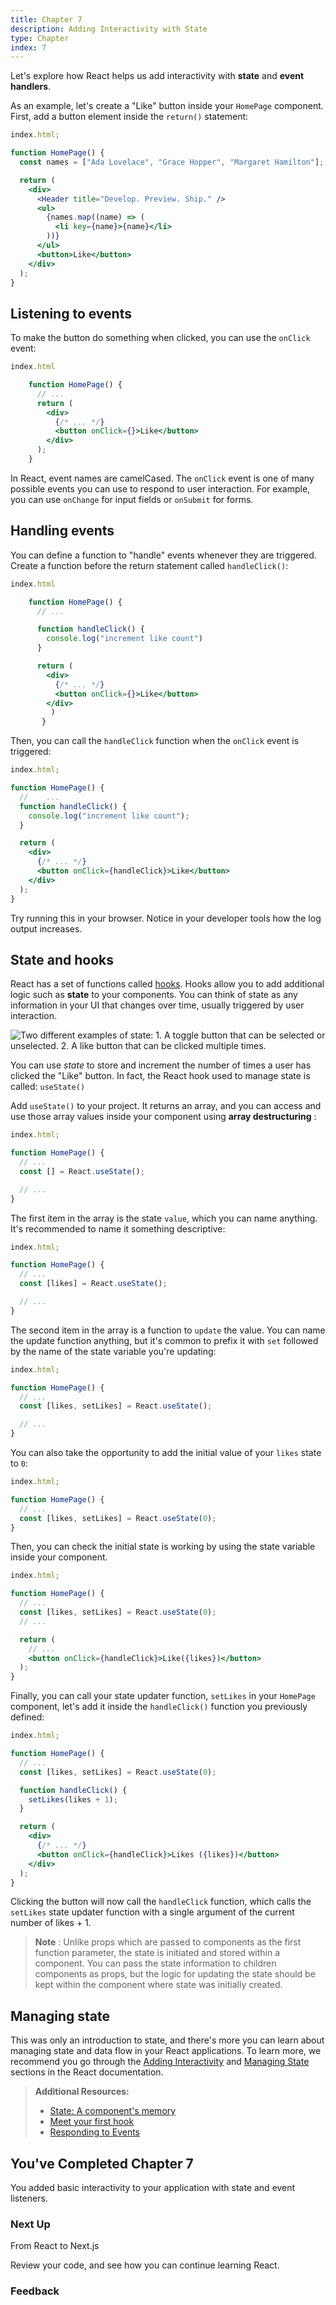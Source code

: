 ```yaml
---
title: Chapter 7
description: Adding Interactivity with State
type: Chapter
index: 7
---
```


Let's explore how React helps us add interactivity with **state** and **event
handlers**.

As an example, let's create a "Like" button inside your `HomePage` component.
First, add a button element inside the `return()` statement:

```jsx
index.html;

function HomePage() {
  const names = ["Ada Lovelace", "Grace Hopper", "Margaret Hamilton"];

  return (
    <div>
      <Header title="Develop. Preview. Ship." />
      <ul>
        {names.map((name) => (
          <li key={name}>{name}</li>
        ))}
      </ul>
      <button>Like</button>
    </div>
  );
}
```

## Listening to events

To make the button do something when clicked, you can use the `onClick` event:

```jsx
index.html

    function HomePage() {
      // ...
      return (
        <div>
          {/* ... */}
          <button onClick={}>Like</button>
        </div>
      );
    }
```

In React, event names are camelCased. The `onClick` event is one of many
possible events you can use to respond to user interaction. For example, you
can use `onChange` for input fields or `onSubmit` for forms.

## Handling events

You can define a function to "handle" events whenever they are triggered.
Create a function before the return statement called `handleClick()`:

```jsx
index.html

    function HomePage() {
      // ...

      function handleClick() {
        console.log("increment like count")
      }

      return (
        <div>
          {/* ... */}
    	  <button onClick={}>Like</button>
        </div>
         )
       }
```

Then, you can call the `handleClick` function when the `onClick` event is
triggered:

```jsx
index.html;

function HomePage() {
  // 	...
  function handleClick() {
    console.log("increment like count");
  }

  return (
    <div>
      {/* ... */}
      <button onClick={handleClick}>Like</button>
    </div>
  );
}
```

Try running this in your browser. Notice in your developer tools how the log
output increases.

## State and hooks

React has a set of functions called [hooks](https://react.dev/learn). Hooks
allow you to add additional logic such as **state** to your components. You
can think of state as any information in your UI that changes over time,
usually triggered by user interaction.

![Two different examples of state: 1. A toggle button that can be selected or
unselected. 2. A like button that can be clicked multiple
times.](https://vvlp2wl4yesgvvvr.public.blob.vercel-storage.com/vercel/react/learn-state-4ucGtGZIhsLmgm6l4uRYdIhX8NEEsH.webp)

You can use _state_ to store and increment the number of times a user has
clicked the "Like" button. In fact, the React hook used to manage state is
called: `useState()`

Add `useState()` to your project. It returns an array, and you can access and
use those array values inside your component using **array destructuring** :

```jsx
index.html;

function HomePage() {
  // ...
  const [] = React.useState();

  // ...
}
```

The first item in the array is the state `value`, which you can name anything.
It's recommended to name it something descriptive:

```jsx
index.html;

function HomePage() {
  // ...
  const [likes] = React.useState();

  // ...
}
```

The second item in the array is a function to `update` the value. You can name
the update function anything, but it's common to prefix it with `set` followed
by the name of the state variable you're updating:

```jsx
index.html;

function HomePage() {
  // ...
  const [likes, setLikes] = React.useState();

  // ...
}
```

You can also take the opportunity to add the initial value of your `likes`
state to `0`:

```jsx
index.html;

function HomePage() {
  // ...
  const [likes, setLikes] = React.useState(0);
}
```

Then, you can check the initial state is working by using the state variable
inside your component.

```jsx
index.html;

function HomePage() {
  // ...
  const [likes, setLikes] = React.useState(0);
  // ...

  return (
    // ...
    <button onClick={handleClick}>Like({likes})</button>
  );
}
```

Finally, you can call your state updater function, `setLikes` in your
`HomePage` component, let's add it inside the `handleClick()` function you
previously defined:

```jsx
index.html;

function HomePage() {
  // ...
  const [likes, setLikes] = React.useState(0);

  function handleClick() {
    setLikes(likes + 1);
  }

  return (
    <div>
      {/* ... */}
      <button onClick={handleClick}>Likes ({likes})</button>
    </div>
  );
}
```

Clicking the button will now call the `handleClick` function, which calls the
`setLikes` state updater function with a single argument of the current number
of likes + 1.

> **Note** : Unlike props which are passed to components as the first function
> parameter, the state is initiated and stored within a component. You can
> pass the state information to children components as props, but the logic
> for updating the state should be kept within the component where state was
> initially created.

## Managing state

This was only an introduction to state, and there's more you can learn about
managing state and data flow in your React applications. To learn more, we
recommend you go through the [Adding
Interactivity](https://react.dev/learn/adding-interactivity) and [Managing
State](https://react.dev/learn/managing-state) sections in the React
documentation.

> **Additional Resources:**
>
> - [State: A component's memory](https://react.dev/learn/state-a-components-memory)
> - [Meet your first hook](https://react.dev/learn/state-a-components-memory#meet-your-first-hook)
> - [Responding to Events](https://react.dev/learn/responding-to-events)

## You've Completed Chapter 7

You added basic interactivity to your application with state and event
listeners.

### Next Up

From React to Next.js

Review your code, and see how you can continue learning React.

### Feedback
